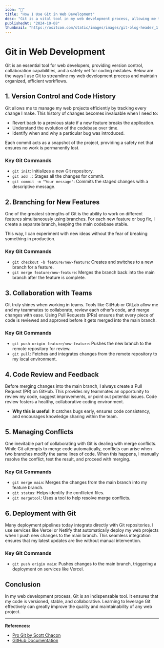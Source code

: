 ```yaml
---
icon: "🔧"
title: "How I Use Git in Web Development"
desc: "Git is a vital tool in my web development process, allowing me to manage code versions, track changes, and collaborate effectively with teammates. It helps me work on new features in isolation, resolve conflicts, and maintain an organized workflow, ensuring code stability and efficiency."
publishedAt: "2024-10-08"
thumbnail: "https://ositcom.com/static/images/images/git-blog-header_1.png"
---
```


# Git in Web Development

Git is an essential tool for web developers, providing version control, collaboration capabilities, and a safety net for coding mistakes. Below are the ways I use Git to streamline my web development process and maintain organized, efficient workflows.

## 1. Version Control and Code History

Git allows me to manage my web projects efficiently by tracking every change I make. This history of changes becomes invaluable when I need to:

- Revert back to a previous state if a new feature breaks the application.
- Understand the evolution of the codebase over time.
- Identify when and why a particular bug was introduced.

Each commit acts as a snapshot of the project, providing a safety net that ensures no work is permanently lost.

### Key Git Commands

- `git init`: Initializes a new Git repository.
- `git add .`: Stages all the changes for commit.
- `git commit -m "Your message"`: Commits the staged changes with a descriptive message.

## 2. Branching for New Features

One of the greatest strengths of Git is the ability to work on different features simultaneously using branches. For each new feature or bug fix, I create a separate branch, keeping the main codebase stable.

This way, I can experiment with new ideas without the fear of breaking something in production.

### Key Git Commands

- `git checkout -b feature/new-feature`: Creates and switches to a new branch for a feature.
- `git merge feature/new-feature`: Merges the branch back into the main branch after the feature is complete.

## 3. Collaboration with Teams

Git truly shines when working in teams. Tools like GitHub or GitLab allow me and my teammates to collaborate, review each other’s code, and merge changes with ease. Using Pull Requests (PRs) ensures that every piece of code is reviewed and approved before it gets merged into the main branch.

### Key Git Commands

- `git push origin feature/new-feature`: Pushes the new branch to the remote repository for review.
- `git pull`: Fetches and integrates changes from the remote repository to my local environment.

## 4. Code Review and Feedback

Before merging changes into the main branch, I always create a Pull Request (PR) on GitHub. This provides my teammates an opportunity to review my code, suggest improvements, or point out potential issues. Code review fosters a healthy, collaborative coding environment.

- **Why this is useful**: It catches bugs early, ensures code consistency, and encourages knowledge sharing within the team.

## 5. Managing Conflicts

One inevitable part of collaborating with Git is dealing with merge conflicts. While Git attempts to merge code automatically, conflicts can arise when two branches modify the same lines of code. When this happens, I manually resolve the conflict, test the result, and proceed with merging.

### Key Git Commands

- `git merge main`: Merges the changes from the main branch into my feature branch.
- `git status`: Helps identify the conflicted files.
- `git mergetool`: Uses a tool to help resolve merge conflicts.

## 6. Deployment with Git

Many deployment pipelines today integrate directly with Git repositories. I use services like Vercel or Netlify that automatically deploy my web projects when I push new changes to the main branch. This seamless integration ensures that my latest updates are live without manual intervention.

### Key Git Commands

- `git push origin main`: Pushes changes to the main branch, triggering a deployment on services like Vercel.

## Conclusion

In my web development process, Git is an indispensable tool. It ensures that my code is versioned, stable, and collaborative. Learning to leverage Git effectively can greatly improve the quality and maintainability of any web project.

---
**References:**

- [Pro Git by Scott Chacon](https://git-scm.com/book/en/v2)
- [GitHub Documentation](https://docs.github.com/en)
